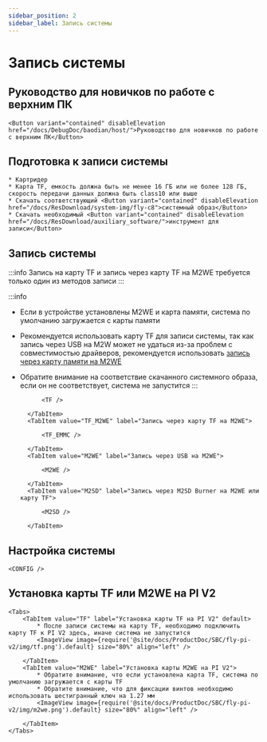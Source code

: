```yaml
---
sidebar_position: 2
sidebar_label: Запись системы
---
```


# Запись системы

## Руководство для новичков по работе с верхним ПК

    <Button variant="contained" disableElevation href="/docs/DebugDoc/baodian/host/">Руководство для новичков по работе с верхним ПК</Button>

## Подготовка к записи системы

    * Картридер
    * Карта TF, емкость должна быть не менее 16 ГБ или не более 128 ГБ, скорость передачи данных должна быть class10 или выше
    * Скачать соответствующий <Button variant="contained" disableElevation href="/docs/ResDownload/system-img/fly-c8">системный образ</Button>
    * Скачать необходимый <Button variant="contained" disableElevation href="/docs/ResDownload/auxiliary_software/">инструмент для записи</Button>

## Запись системы

:::info
Запись на карту TF и запись через карту TF на M2WE требуется только один из методов записи
:::

:::info
* Если в устройстве установлены M2WE и карта памяти, система по умолчанию загружается с карты памяти
* Рекомендуется использовать карту TF для записи системы, так как запись через USB на M2W может не удаться из-за проблем с совместимостью драйверов, рекомендуется использовать [запись через карту памяти на M2WE](https://mellow-next.klipper.cn/docs/ProductDoc/SBC/fly-pi-v2/fly-os)
* Обратите внимание на соответствие скачанного системного образа, если он не соответствует, система не запустится
:::

    <Tabs>
        <TabItem value="TF" label="Запись на карту TF" default>
            
            <TF />
            
        </TabItem>
        <TabItem value="TF_M2WE" label="Запись через карту TF на M2WE">
            
            <TF_EMMC />

        </TabItem>
        <TabItem value="M2WE" label="Запись через USB на M2WE">
            
            <M2WE />

        </TabItem>
        <TabItem value="M2SD" label="Запись через M2SD Burner на M2WE или карту TF">
            
            <M2SD />

        </TabItem>
    </Tabs>


## Настройка системы

    <CONFIG />

## Установка карты TF или M2WE на PI V2

    <Tabs>
        <TabItem value="TF" label="Установка карты TF на PI V2" default>
            * После записи системы на карту TF, необходимо подключить карту TF к PI V2 здесь, иначе система не запустится
            <ImageView image={require('@site/docs/ProductDoc/SBC/fly-pi-v2/img/tf.png').default} size="80%" align="left" />  

        </TabItem>
        <TabItem value="M2WE" label="Установка карты M2WE на PI V2">
            * Обратите внимание, что если установлена карта TF, система по умолчанию загружается с карты TF
            * Обратите внимание, что для фиксации винтов необходимо использовать шестигранный ключ на 1.27 мм
            <ImageView image={require('@site/docs/ProductDoc/SBC/fly-pi-v2/img/m2we.png').default} size="80%" align="left" />  

        </TabItem>
    </Tabs>